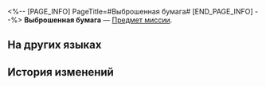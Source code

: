 <%-- [PAGE_INFO]
PageTitle=#Выброшенная бумага#
[END_PAGE_INFO] --%>
{{Предмет Инфобокс
|id          = 140373
|Изображение = Иконка письма.png
|Тип         = Предмет миссии
|Инвентарь   = Миссии
|Редкость    = 3
|Эффект      = 
|Описание    = Стопка выброшенной бумаги. На владельца будто неожиданно нахлынул энтузиазм к учёбе, и он исписал несколько страниц, а затем резко остановился.
}}
'''Выброшенная бумага''' — [[Предмет миссии]].

==На других языках==
{{На других языках
|en   = Discarded Letter Sheets
|zhs  = 废弃的信纸
|zht  = 廢棄的信紙
|ja   = 廃棄された便箋
|ko   = 버려진 편지지
|es   = Papel de carta desechado
|fr   = Feuilles de papier à lettre
|ru   = Выброшенная бумага
|th   = กระดาษจดหมายที่ถูกทิ้ง
|vi   = Giấy Viết Thư Bỏ Xó
|de   = Weggeworfenes Briefpapier
|id   = Surat yang Dibuang
|pt   = Papeis de Carta Descartados
}}

==История изменений==
{{История изменений|3.5}}